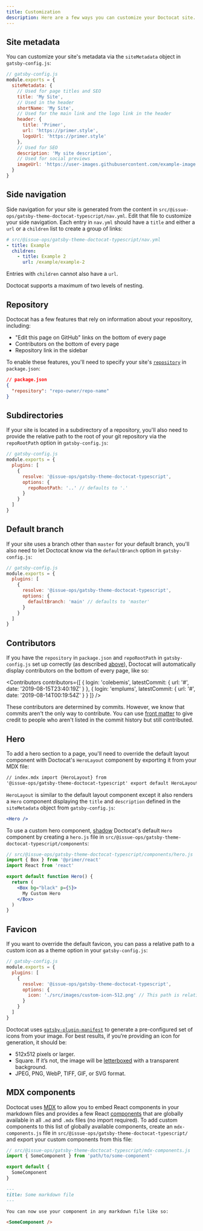 ```yaml
---
title: Customization
description: Here are a few ways you can customize your Doctocat site.
---
```



## Site metadata

You can customize your site's metadata via the `siteMetadata` object in
`gatsby-config.js`:

```js
// gatsby-config.js
module.exports = {
  siteMetadata: {
    // Used for page titles and SEO
    title: 'My Site',
    // Used in the header
    shortName: 'My Site',
    // Used for the main link and the logo link in the header
    header: {
      title: 'Primer',
      url: 'https://primer.style',
      logoUrl: 'https://primer.style'
    },
    // Used for SEO
    description: 'My site description',
    // Used for social previews
    imageUrl: 'https://user-images.githubusercontent.com/example-image.png'
  }
}
```

## Side navigation

Side navigation for your site is generated from the content in
`src/@issue-ops/gatsby-theme-doctocat-typescript/nav.yml`. Edit that file to
customize your side navigation. Each entry in `nav.yml` should have a `title`
and either a `url` or a `children` list to create a group of links:

```yml
# src/@issue-ops/gatsby-theme-doctocat-typescript/nav.yml
- title: Example
  children:
    - title: Example 2
      url: /example/example-2
```

Entries with `children` cannot also have a `url`.

<Note variant="warning">
  Doctocat supports a maximum of two levels of nesting.
</Note>

## Repository

Doctocat has a few features that rely on information about your repository,
including:

- "Edit this page on GitHub" links on the bottom of every page
- Contributors on the bottom of every page
- Repository link in the sidebar

To enable these features, you'll need to specify your site's
[`repository`](https://docs.npmjs.com/files/package.json#repository) in
`package.json`:

```json
// package.json
{
  "repository": "repo-owner/repo-name"
}
```

## Subdirectories

If your site is located in a subdirectory of a repository, you'll also need to
provide the relative path to the root of your git repository via the
`repoRootPath` option in `gatsby-config.js`:

```js
// gatsby-config.js
module.exports = {
  plugins: [
    {
      resolve: '@issue-ops/gatsby-theme-doctocat-typescript',
      options: {
        repoRootPath: '..' // defaults to '.'
      }
    }
  ]
}
```

## Default branch

If your site uses a branch other than `master` for your default branch, you'll
also need to let Doctocat know via the `defaultBranch` option in
`gatsby-config.js`:

```js
// gatsby-config.js
module.exports = {
  plugins: [
    {
      resolve: '@issue-ops/gatsby-theme-doctocat-typescript',
      options: {
        defaultBranch: 'main' // defaults to 'master'
      }
    }
  ]
}
```

## Contributors

If you have the `repository` in `package.json` and `repoRootPath` in
`gatsby-config.js` set up correctly (as described
[above](#edit-on-github-link)), Doctocat will automatically display contributors
on the bottom of every page, like so:

<Box
  borderWidth="1px"
  borderStyle="solid"
  borderColor="border.default"
  borderRadius={2}
  p={4}
  mb={3}>
  <Contributors
    contributors={[
      {
        login: 'colebemis',
        latestCommit: {
          url: '#',
          date: '2019-08-15T23:40:19Z'
        }
      },
      {
        login: 'emplums',
        latestCommit: {
          url: '#',
          date: '2019-08-14T00:19:54Z'
        }
      }
    ]}
  />
</Box>

These contributors are determined by commits. However, we know that commits
aren't the only way to contribute. You can use
[front matter](/usage/front-matter#additional-contributors) to give credit to
people who aren't listed in the commit history but still contributed.

## Hero

To add a hero section to a page, you'll need to override the default layout
component with Doctocat's `HeroLayout` component by exporting it from your MDX
file:

```markdown
// index.mdx import {HeroLayout} from
'@issue-ops/gatsby-theme-doctocat-typescript' export default HeroLayout
```

`HeroLayout` is similar to the default layout component except it also renders a
`Hero` component displaying the `title` and `description` defined in the
`siteMetadata` object from `gatsby-config.js`:

```jsx live
<Hero />
```

To use a custom hero component,
[shadow](https://www.gatsbyjs.org/blog/2019-04-29-component-shadowing/)
Doctocat's default `Hero` component by creating a `hero.js` file in
`src/@issue-ops/gatsby-theme-doctocat-typescript/components`:

```jsx
// src/@issue-ops/gatsby-theme-doctocat-typescript/components/hero.js
import { Box } from '@primer/react'
import React from 'react'

export default function Hero() {
  return (
    <Box bg="black" p={5}>
      My Custom Hero
    </Box>
  )
}
```

## Favicon

If you want to override the default favicon, you can pass a relative path to a
custom icon as a theme option in your `gatsby-config.js`:

```js
// gatsby-config.js
module.exports = {
  plugins: [
    {
      resolve: '@issue-ops/gatsby-theme-doctocat-typescript',
      options: {
        icon: './src/images/custom-icon-512.png' // This path is relative to the root of the site.
      }
    }
  ]
}
```

Doctocat uses
[`gatsby-plugin-manifest`](https://www.gatsbyjs.org/packages/gatsby-plugin-manifest/)
to generate a pre-configured set of icons from your image. For best results, if
you’re providing an icon for generation, it should be:

- 512x512 pixels or larger.
- Square. If it’s not, the image will be
  [letterboxed](<https://en.wikipedia.org/wiki/Letterboxing_(filming)>) with a
  transparent background.
- JPEG, PNG, WebP, TIFF, GIF, or SVG format.

## MDX components

Doctocat uses [MDX](https://mdxjs.com/) to allow you to embed React components
in your markdown files and provides a few React [components](/components) that
are globally available in all `.md` and `.mdx` files (no import required). To
add custom components to this list of globally available components, create an
`mdx-components.js` file in `src/@issue-ops/gatsby-theme-doctocat-typescript/`
and export your custom components from this file:

```js
// src/@issue-ops/gatsby-theme-doctocat-typescript/mdx-components.js
import { SomeComponent } from 'path/to/some-component'

export default {
  SomeComponent
}
```

```md
---
title: Some markdown file
---

You can now use your component in any markdown file like so:

<SomeComponent />
```
